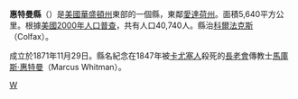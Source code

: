 <!--[[File:Map_of_Washington_highlighting_Whitman_County.svg|250px]]-->
{{Infobox U.S. County|
 county  = 惠特曼縣 |
 state = 華盛頓州 |
 en county  = Whitman County |
 en state = Washington |
 seal =  |
 map = Map of Washington highlighting Whitman County.svg |
 map size = 225 |
 founded = [[November_29|November 29]], 1871 |
 seat = [[Colfax,_Washington|Colfax]] | 
 area = 5,640 [[km²|km²]] (2,178 [[square_mile|mi²]]) |
 area land = 5,593 km² (2,159 mi²) |
 area water = 47 km² (18 mi²) |
 area percentage = 0.84% |
 census yr = 2000|
 pop = 40,740 |
 density = 7 |
 web = www.whitmancounty.org |
|}}
'''惠特曼縣'''（{{lang-en|Whitman County}}）是[[美國|美國]][[華盛頓州|華盛頓州]]東部的一個縣，東鄰[[愛達荷州|愛達荷州]]。面積5,640平方公里。根據[[美國2000年人口普查|美國2000年人口普查]]，共有人口40,740人。縣治[[科爾法克斯_(華盛頓州)|科爾法克斯]]（Colfax）。

成立於1871年11月29日。縣名紀念在1847年被[[卡尤塞人|卡尤塞人]]殺死的[[長老會|長老會]]傳教士[[馬庫斯·惠特曼|馬庫斯·惠特曼]]（Marcus Whitman）。
{{Washington}}

[[Category:华盛顿州行政区划|W]]